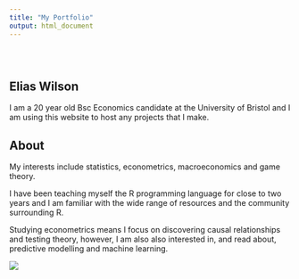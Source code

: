 ```yaml
---
title: "My Portfolio"
output: html_document
---
```


<style type="text/css">
.title {
  display: none;
}

#getting-started img {
  margin-right: 10px;
}

</style>

<div class="row" style="padding-top: 30px;">
<div class="col-sm-6">

# **Elias Wilson**

I am a 20 year old Bsc Economics candidate at the University of Bristol and I am using this website to host any projects that I make. 

## About

My interests include statistics, econometrics, macroeconomics and game theory. 

I have been teaching myself the R programming language for close to two years and I am familiar with the wide range of resources and the community surrounding R.

Studying econometrics means I focus on discovering causal relationships and testing theory, however, I am also also interested in, and read about, predictive modelling and machine learning.


</div>
<div class="col-sm-6">

![](images/world.png)
</a>
</div>
